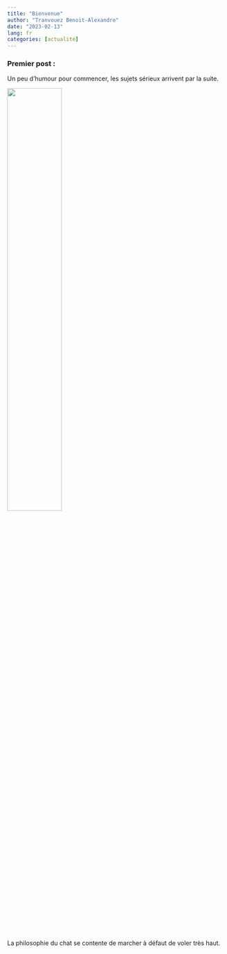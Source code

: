 ```yaml
---
title: "Bienvenue"
author: "Tranvouez Benoit-Alexandre"
date: "2023-02-13"
lang: fr
categories: [actualité]
---
```


### Premier post :

Un peu d'humour pour commencer, les sujets sérieux arrivent par la suite.

![](chat.jpg){fig-align="center" width="50%"}

La philosophie du chat se contente de marcher à défaut de voler très haut.
